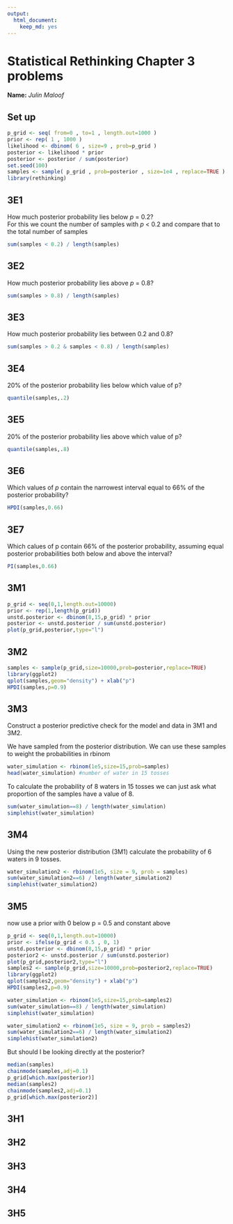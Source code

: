 ```yaml
---
output: 
  html_document: 
    keep_md: yes
---
```

# Statistical Rethinking Chapter 3 problems

__Name:__ _Julin Maloof_

## Set up

```r
p_grid <- seq( from=0 , to=1 , length.out=1000 )
prior <- rep( 1 , 1000 )
likelihood <- dbinom( 6 , size=9 , prob=p_grid )
posterior <- likelihood * prior
posterior <- posterior / sum(posterior)
set.seed(100)
samples <- sample( p_grid , prob=posterior , size=1e4 , replace=TRUE )
library(rethinking)
```

## 3E1
How much posterior probability lies below _p_ = 0.2?  
For this we count the number of samples with _p_ < 0.2 and compare that to the total number of samples
```r
sum(samples < 0.2) / length(samples)
```

## 3E2
How much posterior probability lies above _p_ = 0.8?
```r
sum(samples > 0.8) / length(samples)
```

## 3E3
How much posterior probability lies between 0.2 and 0.8?
```r
sum(samples > 0.2 & samples < 0.8) / length(samples)
```

## 3E4
20% of the posterior probability lies below which value of p?
```r
quantile(samples,.2)
```

## 3E5
20% of the posterior probability lies above which value of p?
```r
quantile(samples,.8)
```

## 3E6
Which values of _p_ contain the narrowest interval equal to 66% of the posterior probability?
```r
HPDI(samples,0.66)
```

## 3E7
Which calues of p contain 66% of the posterior probability, assuming equal posterior probabilities both below and above the interval?
```r
PI(samples,0.66)
```

## 3M1

```r
p_grid <- seq(0,1,length.out=10000)
prior <- rep(1,length(p_grid))
unstd.posterior <- dbinom(8,15,p_grid) * prior
posterior <- unstd.posterior / sum(unstd.posterior)
plot(p_grid,posterior,type="l")
```

## 3M2

```r
samples <- sample(p_grid,size=10000,prob=posterior,replace=TRUE)
library(ggplot2)
qplot(samples,geom="density") + xlab("p")
HPDI(samples,p=0.9)
```

## 3M3

Construct a posterior predictive check for the model and data in 3M1 and 3M2.

We have sampled from the posterior distribution.  We can use these samples to weight the probabilities in rbinom
```r
water_simulation <- rbinom(1e5,size=15,prob=samples)
head(water_simulation) #number of water in 15 tosses
```

To calculate the probability of 8 waters in 15 tosses we can just ask what proportion of the samples have a value of 8.

```r
sum(water_simulation==8) / length(water_simulation)
simplehist(water_simulation)
```

## 3M4

Using the new posterior distribution (3M1) calculate the probability of 6 waters in 9 tosses.

```r
water_simulation2 <- rbinom(1e5, size = 9, prob = samples)
sum(water_simulation2==6) / length(water_simulation2)
simplehist(water_simulation2)
```

## 3M5

now use a prior with 0 below p = 0.5 and constant above

```r
p_grid <- seq(0,1,length.out=10000)
prior <- ifelse(p_grid < 0.5 , 0, 1)
unstd.posterior <- dbinom(8,15,p_grid) * prior
posterior2 <- unstd.posterior / sum(unstd.posterior)
plot(p_grid,posterior2,type="l")
samples2 <- sample(p_grid,size=10000,prob=posterior2,replace=TRUE)
library(ggplot2)
qplot(samples2,geom="density") + xlab("p")
HPDI(samples2,p=0.9)
```

```r
water_simulation <- rbinom(1e5,size=15,prob=samples2)
sum(water_simulation==8) / length(water_simulation)
simplehist(water_simulation)
```

```r
water_simulation2 <- rbinom(1e5, size = 9, prob = samples2)
sum(water_simulation2==6) / length(water_simulation2)
simplehist(water_simulation2)
```

But should I be looking directly at the posterior?
```r
median(samples)
chainmode(samples,adj=0.1)
p_grid[which.max(posterior)]
median(samples2)
chainmode(samples2,adj=0.1)
p_grid[which.max(posterior2)]
```


## 3H1

## 3H2

## 3H3

## 3H4

## 3H5